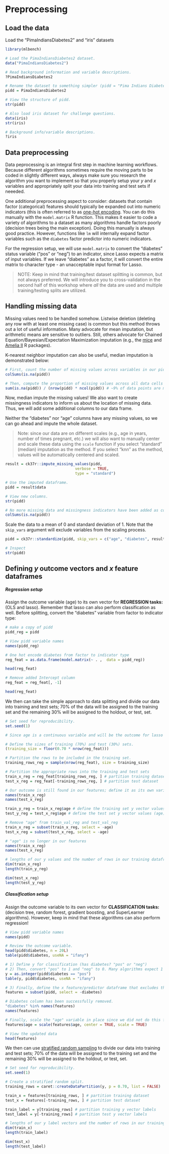 # Preprocessing

## Load the data
Load the "PimaIndiansDiabetes2" and "iris" datasets

```r
library(mlbench)

# Load the PimaIndiansDiabetes2 dataset.
data("PimaIndiansDiabetes2") 

# Read background information and variable descriptions.
?PimaIndiansDiabetes2

# Rename the dataset to something simpler (pidd = "Pima Indians Diabetes Dataset").
pidd = PimaIndiansDiabetes2 

# View the structure of pidd.
str(pidd) 

# Also load iris dataset for challenge questions.
data(iris)
str(iris)

# Background info/variable descriptions.
?iris
```

## Data preprocessing

Data peprocessing is an integral first step in machine learning workflows. Because different algorithms sometimes require the moving parts to be coded in slightly different ways, always make sure you research the algorithm you want to implement so that you properly setup your *y* and *x* variables and appropriately split your data into training and test sets if neeeded.  

One additional preprocessing aspect to consider: datasets that contain factor (categorical) features should typically be expanded out into numeric indicators (this is often referred to as [one-hot encoding](https://hackernoon.com/what-is-one-hot-encoding-why-and-when-do-you-have-to-use-it-e3c6186d008f). You can do this manually with the `model.matrix` R function. This makes it easier to code a variety of algorithms to a dataset as many algorithms handle factors poorly (decision trees being the main exception). Doing this manually is always good practice. However, functions like `lm` will internally expand factor variables such as the `diabetes` factor predictor into numeric indicators.  

For the regression setup, we will use `model.matrix` to convert the "diabetes" status variable ("pos" or "neg") to an indicator, since Lasso expects a matrix of input variables. If we leave "diabetes" as a factor, it will convert the entire matrix to character type - an unacceptable input format for Lasso. 

> NOTE: Keep in mind that training/test dataset splitting is common, but not always preferred. We will introduce you to cross-validation in the second half of this workshop where _all_ the data are used and multiple training/testing splits are utilized. 

## Handling missing data

Missing values need to be handled somehow. Listwise deletion (deleting any row with at least one missing case) is common but this method throws out a lot of useful information. Many advocate for mean imputation, but arithmetic means are sensitive to outliers. Still, others advocate for Chained Equation/Bayesian/Expectation Maximization imputation (e.g., the [mice](http://www.stefvanbuuren.nl/publications/mice%20in%20r%20-%20draft.pdf) and [Amelia II](https://gking.harvard.edu/amelia) R packages).  

K-nearest neighbor imputation can also be useful, median imputation is demonstrated below:
```r
# First, count the number of missing values across variables in our pidd dataset
colSums(is.na(pidd))

# Then, compute the proportion of missing values across all data cells in pidd
sum(is.na(pidd)) / (nrow(pidd) * ncol(pidd)) # ~9% of data points are missing
```

Now, median impute the missing values! We also want to create missingness indicators to inform us about the location of missing data. Thus, we will add some additional columns to our data frame.  

Neither the "diabetes" nor "age" columns have any missing values, so we can go ahead and impute the whole dataset.  

> Note: since our data are on different scales (e.g., age in years, number of times pregnant, etc.) we will also want to manually center and scale these data using the `scale` function if you select "standard" (median) imputation as the method. If you select "knn" as the method, values will be automatically centered and scaled. 

```r
result = ck37r::impute_missing_values(pidd, 
                               verbose = TRUE,
                               type = "standard")

# Use the imputed dataframe.
pidd = result$data

# View new columns.
str(pidd)

# No more missing data and missingness indicators have been added as columns! 
colSums(is.na(pidd))
```

Scale the data to a mean of 0 and standard deviation of 1. Note that the `skip_vars` argument will exclude variables from the scaling process. 
```r
pidd = ck37r::standardize(pidd, skip_vars = c("age", "diabetes", result$indicators_added))

# Inspect
str(pidd)
```

## Defining *y* outcome vectors and *x* feature dataframes

##### Regression setup

Assign the outcome variable (age) to its own vector for **REGRESSION tasks:** (OLS and lasso). Remember that lasso can also perform classification as well. Before splitting, convert the "diabetes" variable from factor to indicator type:

```r
# make a copy of pidd
pidd_reg = pidd

# View pidd variable names
names(pidd_reg)

# One hot encode diabetes from factor to indicator type
reg_feat = as.data.frame(model.matrix(~ . ,  data = pidd_reg))

head(reg_feat)

# Remove added Intercept column
reg_feat = reg_feat[, -1]

head(reg_feat)
```

We then can take the simple approach to data splitting and divide our data into training and test sets; 70% of the data will be assigned to the training set and the remaining 30% will be assigned to the holdout, or test, set. 
```r
# Set seed for reproducibility.
set.seed(1)

# Since age is a continuous variable and will be the outcome for lasso regression, we will not perform a stratified random split like we will for the classification tasks. Instead, let's randomly assign 70% of the data to the training set and the remaining 30% to the test set.

# Define the sizes of training (70%) and test (30%) sets.
(training_size = floor(0.70 * nrow(reg_feat)))

# Partition the rows to be included in the training set.
training_rows_reg = sample(nrow(reg_feat), size = training_size)

# Partition the appropriate rows into the training and test sets
train_x_reg = reg_feat[training_rows_reg, ] # partition training dataset
test_x_reg = reg_feat[-training_rows_reg, ] # partition test dataset

# Our outcome is still found in our features; define it as its own variable for training and test sets and remove it from our features
names(train_x_reg)
names(test_x_reg)

train_y_reg = train_x_reg$age # define the training set y vector values (age)
test_y_reg = test_x_reg$age # define the test set y vector values (age)

# Remove "age" from train_val_reg and test_val_reg
train_x_reg = subset(train_x_reg, select = -age)
test_x_reg = subset(test_x_reg, select = -age)

# "age" is no longer in our features
names(train_x_reg)
names(test_x_reg)

# lengths of our y values and the number of rows in our training dataframes are the same for both training and test sets!
dim(train_x_reg)
length(train_y_reg)

dim(test_x_reg)
length(test_y_reg)
```

##### Classification setup

Assign the outcome variable to its own vector for **CLASSIFICATION tasks:** (decision tree, random forest, gradient boosting, and SuperLearner algorithms). However, keep in mind that these algorithms can also perform regression!

```r
# View pidd variable names
names(pidd)

# Review the outcome variable.
head(pidd$diabetes, n = 20L)
table(pidd$diabetes, useNA = "ifany")

# 1) Define y for classification (has diabetes? "pos" or "neg")
# 2) Then, convert "pos" to 1 and "neg" to 0. Many algorithms expect 1's for the positive class and 0's for the negative class.
y = as.integer(pidd$diabetes == "pos")
table(y, pidd$diabetes, useNA = "ifany")

# 3) Finally, define the x feature/predictor dataframe that excludes the y outcome.
features = subset(pidd, select = -diabetes)

# Diabetes column has been successfully removed.
"diabetes" %in% names(features)
names(features)

# Finally, scale the "age" variable in place since we did not do this for purposes of regression setup
features$age = scale(features$age, center = TRUE, scale = TRUE)

# View the updated data
head(features)
```

We then can use [stratified random sampling](https://stats.stackexchange.com/questions/250273/benefits-of-stratified-vs-random-sampling-for-generating-training-data-in-classi) to divide our data into training and test sets; 70% of the data will be assigned to the training set and the remaining 30% will be assigned to the holdout, or test, set. 
```r
# Set seed for reproducibility.
set.seed(1)

# Create a stratified random split.
training_rows = caret::createDataPartition(y, p = 0.70, list = FALSE) 

train_x = features[training_rows, ] # partition training dataset
test_x = features[-training_rows, ] # partition test dataset

train_label = y[training_rows] # partition training y vector labels
test_label = y[-training_rows] # partition test y vector labels

# lengths of our y label vectors and the number of rows in our training dataframes are the same for both training and test sets!
dim(train_x)
length(train_label)

dim(test_x)
length(test_label)
```
